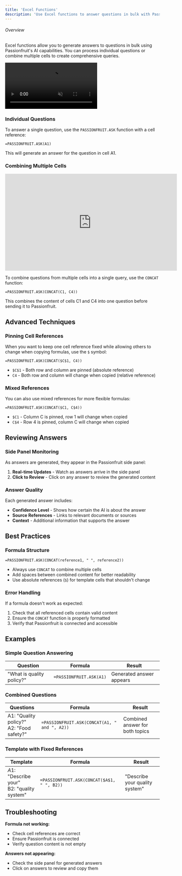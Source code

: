 ```yaml
---
title: 'Excel Functions'
description: 'Use Excel functions to answer questions in bulk with Passionfruit'
---
```


###### Overview

Excel functions allow you to generate answers to questions in bulk using Passionfruit's AI capabilities. You can process individual questions or combine multiple cells to create comprehensive queries.

<div className="bg-[#FDFDFD] rounded-lg overflow-hidden outline outline-black/[0.05] mx-0 px-0 outline-1">
  <video
    autoPlay
    muted
    loop
    playsInline
    className="w-fit  my-0 mx-0 rounded-md overflow-hidden"
    src="/videos/excel-functions-review.mp4"
  ></video>
</div>

### Individual Questions

To answer a single question, use the `PASSIONFRUIT.ASK` function with a cell reference:

```excel
=PASSIONFRUIT.ASK(A1)
```

This will generate an answer for the question in cell A1.

### Combining Multiple Cells

<iframe
  width="560"
  height="315"
  src="https://www.loom.com/embed/2209469893704ed3881d2584a73bcb76?sid=c77a20cb-e0f1-4407-a182-78c860f619fd"
  title="Excel Functions Demo"
  frameBorder="0"
  allow="accelerometer; autoplay; clipboard-write; encrypted-media; gyroscope; picture-in-picture"
  allowFullScreen
  style={{ width: '100%', borderRadius: '0.5rem' }}
></iframe>

To combine questions from multiple cells into a single query, use the `CONCAT` function:

```excel
=PASSIONFRUIT.ASK(CONCAT(C1, C4))
```

This combines the content of cells C1 and C4 into one question before sending it to Passionfruit.

## Advanced Techniques

### Pinning Cell References

When you want to keep one cell reference fixed while allowing others to change when copying formulas, use the `$` symbol:

```excel
=PASSIONFRUIT.ASK(CONCAT($C$1, C4))
```

- `$C$1` - Both row and column are pinned (absolute reference)
- `C4` - Both row and column will change when copied (relative reference)

### Mixed References

You can also use mixed references for more flexible formulas:

```excel
=PASSIONFRUIT.ASK(CONCAT($C1, C$4))
```

- `$C1` - Column C is pinned, row 1 will change when copied
- `C$4` - Row 4 is pinned, column C will change when copied

## Reviewing Answers

### Side Panel Monitoring

As answers are generated, they appear in the Passionfruit side panel:

1. **Real-time Updates** - Watch as answers arrive in the side panel
2. **Click to Review** - Click on any answer to review the generated content

### Answer Quality

Each generated answer includes:
- **Confidence Level** - Shows how certain the AI is about the answer
- **Source References** - Links to relevant documents or sources
- **Context** - Additional information that supports the answer

## Best Practices

### Formula Structure

```excel
=PASSIONFRUIT.ASK(CONCAT(reference1, " ", reference2))
```

- Always use `CONCAT` to combine multiple cells
- Add spaces between combined content for better readability
- Use absolute references (`$`) for template cells that shouldn't change



### Error Handling

If a formula doesn't work as expected:
1. Check that all referenced cells contain valid content
2. Ensure the `CONCAT` function is properly formatted
3. Verify that Passionfruit is connected and accessible

## Examples

### Simple Question Answering

| Question | Formula | Result |
|----------|---------|--------|
| "What is quality policy?" | `=PASSIONFRUIT.ASK(A1)` | Generated answer appears |

### Combined Questions

| Questions | Formula | Result |
|-----------|---------|--------|
| A1: "Quality policy?"<br/>A2: "Food safety?" | `=PASSIONFRUIT.ASK(CONCAT(A1, " and ", A2))` | Combined answer for both topics |

### Template with Fixed References

| Template | Formula | Result |
|----------|---------|--------|
| $A$1: "Describe your"<br/>B2: "quality system" | `=PASSIONFRUIT.ASK(CONCAT($A$1, " ", B2))` | "Describe your quality system" |

## Troubleshooting


**Formula not working:**
- Check cell references are correct
- Ensure Passionfruit is connected
- Verify question content is not empty

**Answers not appearing:**
- Check the side panel for generated answers
- Click on answers to review and copy them

